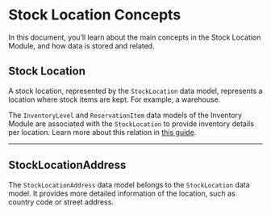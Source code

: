 # Stock Location Concepts

In this document, you’ll learn about the main concepts in the Stock Location Module, and how data is stored and related.

## Stock Location

A stock location, represented by the `StockLocation` data model, represents a location where stock items are kept. For example, a warehouse.

The `InventoryLevel` and `ReservationItem` data models of the Inventory Module are associated with the `StockLocation` to provide inventory details per location. Learn more about this relation in [this guide](../relations-to-other-modules/index.mdx).

---

## StockLocationAddress

The `StockLocationAddress` data model belongs to the `StockLocation` data model. It provides more detailed information of the location, such as country code or street address.
